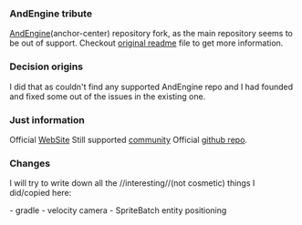 === AndEngine tribute ===
[[https://github.com/nicolasgramlich/AndEngine/tree/GLES2-AnchorCenter|AndEngine]](anchor-center) 
repository fork, as the main repository seems to be out of support.
Checkout [[NICOLAS_GRAMLICH_README.md|original readme]] file to get more information.

=== Decision origins ===
I did that as couldn't find any supported AndEngine repo and I had founded and fixed
some out of the issues in the existing one. 

=== Just information ===
Official [[http://www.andengine.org/|WebSite]]
Still supported [[http://andengine-community.com/|community]]
Official [[https://github.com/nicolasgramlich/AndEngine/|github repo]].

=== Changes ===
I will try to write down all the //interesting//(not cosmetic) things I did/copied here: 

- gradle
- velocity camera
- SpriteBatch entity positioning
